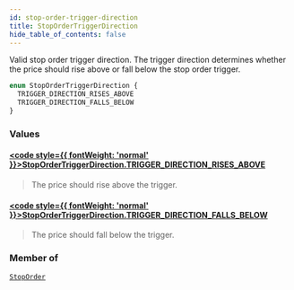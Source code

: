 ```yaml
---
id: stop-order-trigger-direction
title: StopOrderTriggerDirection
hide_table_of_contents: false
---
```








Valid stop order trigger direction. The trigger direction determines whether the price should rise above or fall below the stop order trigger.

```graphql
enum StopOrderTriggerDirection {
  TRIGGER_DIRECTION_RISES_ABOVE
  TRIGGER_DIRECTION_FALLS_BELOW
}
```


### Values

#### [<code style={{ fontWeight: 'normal' }}>StopOrderTriggerDirection.<b>TRIGGER_DIRECTION_RISES_ABOVE</b></code>](#) 
> The price should rise above the trigger.
> 

#### [<code style={{ fontWeight: 'normal' }}>StopOrderTriggerDirection.<b>TRIGGER_DIRECTION_FALLS_BELOW</b></code>](#) 
> The price should fall below the trigger.
> 



### Member of

[`StopOrder`](/testnet/api/graphql/objects/stop-order)  <Badge class="secondary" text="object"/>



